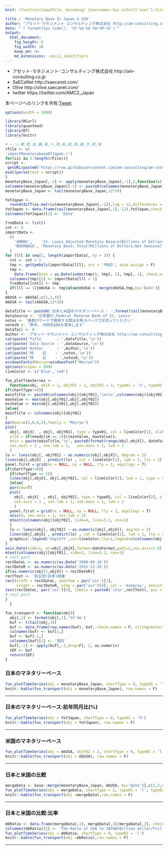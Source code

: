 ```yaml
---
knit: (function(inputFile, encoding) {username<-Sys.info()['user'];fileName<-'defaultPath.csv';pathToFile <-paste0('C:/Users/', username,'/Desktop/pathToCSV/');setwd(pathToFile);buf0<-read.csv(fileName,header = F,skip = 0,stringsAsFactor = F,check.names = F,fileEncoding = 'utf-8');timeStamp<-format(Sys.time(),'%Y%m%d%H%M%S');rmarkdown::render(inputFile, encoding = encoding, output_file = paste0('C:/Users/',username,buf0[2,1],'charts/','am-consulting.co.jp-monetaryBase.html')) })

title : 'Monetary Base In Japan & USA'
author: "アセット･マネジメント･コンサルティング株式会社 http://am-consulting.co.jp"
date: "`r format(Sys.time(), '%Y-%m-%d %H:%M:%S')`"
output: 
  html_document:
    fig_height: 6
    fig_width: 10
    keep_md: no
    md_extensions: -ascii_identifiers 
---
```

<link href="http://knowledgevault.saecanet.com/components/rmarkdown-html.css" rel="stylesheet">
<style>
.main-container {max-width: 1000px;	margin-left: auto; margin-right: auto;}
table { white-space: nowrap; }
td.negative { color : red; }
</style>

<script>
<!-- # Reference http://www.hanselman.com/blog/MakingNegativeNumbersTurnRedUsingCSSAndJavascript.aspx -->
function MakeNegative() {
  TDs = document.getElementsByTagName('td');
  for (var i=0; i<TDs.length; i++) {
    var temp = TDs[i];
    if (temp.firstChild.nodeValue.indexOf('-') == 0) temp.className = "negative";
  }
}
</script>

 - アセット･マネジメント･コンサルティング株式会社 http://am-consulting.co.jp
 - SaECaNet http://saecanet.com/
 - Olive http://olive.saecanet.com/
 - twitter https://twitter.com/AMC2_Japan

本ページへのリンクを共有:<a href="https://twitter.com/share" class="twitter-share-button" data-via="AMC2_Japan" data-size="large">Tweet</a> <script>!function(d,s,id){var js,fjs=d.getElementsByTagName(s)[0],p=/^http:/.test(d.location)?'http':'https';if(!d.getElementById(id)){js=d.createElement(s);js.id=id;js.src=p+'://platform.twitter.com/widgets.js';fjs.parentNode.insertBefore(js,fjs);}}(document, 'script', 'twitter-wjs');</script>

```r
options(width = 1000)
```

```r
library(RCurl)
library(quantmod)
library(DT)
library(knitr)
```

```r
# ―,ソ,噂,欺,圭,構,蚕,十,申,貼,能,表,暴,予,禄,兔
rFile <- c(
'importMonetarybaseOfJapan.r')
for(iii in 1:length(rFile)){
script <- 
 getURL(paste0('https://raw.githubusercontent.com/am-consulting/am-consulting.github.io/master/',rFile[iii]),ssl.verifypeer = F)
eval(parse(text = script))
}
monetaryBase_Japan[,-1] <- apply(monetaryBase_Japan[,-1],2,function(x) x*10^-4)
colnames(monetaryBase_Japan)[-1] <- paste0(colnames(monetaryBase_Japan)[-1],'(兆円)')
monetaryBase_Japan <- tail(monetaryBase_Japan,12*20)
```

```r
YoYJapan <- 
  round(diff(as.matrix(monetaryBase_Japan[,-1]),lag = 12,differences = 1)/head(as.matrix(monetaryBase_Japan[,-1]),-12)*100,1)
YoYJapan <- data.frame(tail(monetaryBase_Japan[,1],-12),YoYJapan,check.names = F,stringsAsFactors = F)
colnames(YoYJapan)[1] <- 'Date'
```

```r
fredData <- list()
cnt <- 0
importData <-
  c(
    'AMBNS',    'St. Louis Adjusted Monetary Base\n(Billions of Dollars,Not Seasonally Adjusted)',
    'BOGMBASE', 'Monetary Base; Total(Millions of Dollars,Not Seasonally Adjusted)'
  )
for (lll in seq(1, length(importData), by = 2)) {
  cnt <- cnt + 1
  tmp <- getSymbols(importData[lll], src = 'FRED', auto.assign = F)
  tmp <-
    data.frame(Date = as.Date(index(tmp)), tmp[, 1], tmp[, 1], check.names = F, row.names = NULL, stringsAsFactors = F)
  colnames(tmp)[2] <- importData[lll + 1]
  fredData[[cnt]] <- tmp
  if(lll == 1){mbUSA <- tmp}else{mbUSA <- merge(mbUSA,tmp,by='Date')}
}
mbUSA <- mbUSA[,c(1,2,4)]
mbUSA <- tail(mbUSA,12*20)
```

```r
dataTitle <- paste0('日本と米国のマネタリーベース - ',format(tail(monetaryBase_Japan[,1],1),'%Y年%m月分'))
dataSource <- '日本銀行,Federal Reserve Bank of St. Louis'
notes <- '複数のワードで検索する際は半角スペースで区切ってください'
notes0 <- '表中、-9999はNAを意味します'
dataTail <- 0 
Author <- 'アセット･マネジメント･コンサルティング株式会社 http://am-consulting.co.jp'
cat(paste('Title       : ',dataTitle,'\n'))
cat(paste('Data Source : ',dataSource,'\n'))
cat(paste('Author      : ',Author,'\n'))
cat(paste('特    記    : ',notes,'\n'))
cat(paste('特    記    : ',notes0,'\n'))
windowsFonts(Meiryo=windowsFont("Meiryo"))
options(scipen = 999)
lineColor <- c('blue','red')
```

```r
fun_plotTimeSeries <- 
  function(obj, objX = 1, objY01 = 2, objY02 = 3, type01 = 'o', type02 = 'o', needylim = 2, dateFormat = '%Y-%m', chartType = 2) {
if(chartType!=0){
mainTitle <- paste0(colnames(obj)[objY01],'\n×\n',colnames(obj)[objY02])
maxValue <- max(obj[,objY01],obj[,objY02])
minValue <- min(obj[,objY01],obj[,objY02])
}else{
mainTitle <- colnames(obj)[objY01]
}
par(mar=c(3,6,6,5),family = 'Meiryo')
plot(
  obj[, objX]  , obj[, objY01], type = type01, col = lineColor[1], xlab = '', ylab = '', xaxt = 'n', 
  ylim = if(needylim == 1){c(minValue, maxValue)},
  main = paste(mainTitle,'\n', paste0(format(range(obj[,objX]), dateFormat),collapse = '~'),'\nSource:',dataSource),
  cex.axis = 1 , cex.lab = 1,   cex.main = 1, lwd = 1
  )
lo <- loess(obj[, objY01] ~ as.numeric(obj[,objX]), degree = 2)
lines(obj[,objX] , predict(lo) , col = lineColor[1], lwd = 1, lty = 2)
panel.first = grid(nx = NULL, ny = NULL, lty = 2, equilogs = T)
if(chartType!=0){
  if(chartType == 1){
  lines(obj[,objX], obj[,objY02], col = lineColor[2], lwd = 1, type = type02)
  }else{  
  par(new=T)
  plot(
    obj[, objX]  , obj[, objY02], type = type02, col = lineColor[2], xlab = '', ylab = '', xaxt = 'n', yaxt = 'n', 
    cex.axis = 1 , cex.lab = 1, cex.main = 1, lwd = 1
    )
  panel.first = grid(nx = NULL, ny = NULL, lty = 2, equilogs = T)
  axis(4, cex.axis = 1, cex.lab = 1)
  mtext(colnames(obj)[objY02], side=4, line=3.2, cex=1)
  }
  lo <- loess(obj[, objY02] ~ as.numeric(obj[,objX]), degree = 2)
  lines(obj[,objX] , predict(lo) , col = lineColor[2], lwd = 1, lty = 2)
  graphics::legend('topleft',col=lineColor,lty=1,legend=c(colnames(obj)[objY01],colnames(obj)[objY02]),cex=1,bty='n',lwd = 2)
}
axis.Date(side=1, at=obj[,objX],format=dateFormat,padj=1,cex.axis=1.0) 
mtext(colnames(obj)[objY01], side=2, line=3.2, cex=1)
# rect part
rectDateL <- as.numeric(as.Date('2009-09-16'))
rectDateR <- as.numeric(as.Date('2012-12-26'))
if(as.numeric(obj[1,objX]) < rectDateR){
rectText <- '民主党(日本)政権'
rect(xleft = rectDateL, ybottom = par('usr')[3], 
     xright = rectDateR, ytop = par('usr')[4], col = 'dimgray', density = 10, angle = 45)
text(rectDateL, par('usr')[4], labels = paste0('\n\n',rectText), pos = 4)
# rect part
}
  }
```

```r
fun_transport <- function(obj){
  obj[,1] <- format(obj[,1],'%Y-%m')
  buf <- t(tail(obj,3))
  buf <- data.frame(row.names(buf), buf, check.names = F, stringsAsFactors = F, row.names = NULL)
  colnames(buf) <- buf[1,]
  buf <- buf[-1,]
  colnames(buf)[1] <- '項目'
  buf[,-1] <- apply(buf[,-1,drop=F], 2, as.numeric)
  tDF <- buf
  return(tDF)
}
```

### 日本のマネタリーベース

```r
fun_plotTimeSeries(obj = monetaryBase_Japan, chartType = 0, type01 = 'l')
knitr::kable(fun_transport(obj = monetaryBase_Japan), row.names = F)
```

***

### 日本のマネタリーベース:前年同月比(%)

```r
fun_plotTimeSeries(obj = YoYJapan, chartType = 0, type01 = 'h')
knitr::kable(fun_transport(obj = YoYJapan), row.names = F)
```

***

### 米国のマネタリーベース

```r
fun_plotTimeSeries(obj = mbUSA, objY02 = 2, chartType = 0, type01 = 'l')
knitr::kable(fun_transport(obj = mbUSA), row.names = F)
```

***

### 日本と米国の比較

```r
mergeData <- base::merge(monetaryBase_Japan, mbUSA, by='Date')[,c(1,2,8)]
fun_plotTimeSeries(obj = mergeData, chartType = 2, type01 = 'l', type02 = 'l')
knitr::kable(fun_transport(obj =mergeData),row.names = F)
```

***

### 日本と米国の比較:比率

```r
mbRatio <- data.frame(mergeData[,1], mergeData[,3]/mergeData[,2], check.names = F)
colnames(mbRatio)[2] <- 'The Ratio of USA to JAPAN(Billion dollar/Trillion JPY)'
fun_plotTimeSeries(obj = mbRatio, chartType = 0, type01 = 'l')
knitr::kable(fun_transport(obj =mbRatio),row.names = F)
```

***

<script>
  (function(i,s,o,g,r,a,m){i['GoogleAnalyticsObject']=r;i[r]=i[r]||function(){
  (i[r].q=i[r].q||[]).push(arguments)},i[r].l=1*new Date();a=s.createElement(o),
  m=s.getElementsByTagName(o)[0];a.async=1;a.src=g;m.parentNode.insertBefore(a,m)
  })(window,document,'script','https://www.google-analytics.com/analytics.js','ga');

  ga('create', 'UA-3077339-5', 'auto');
  ga('send', 'pageview');

</script>

